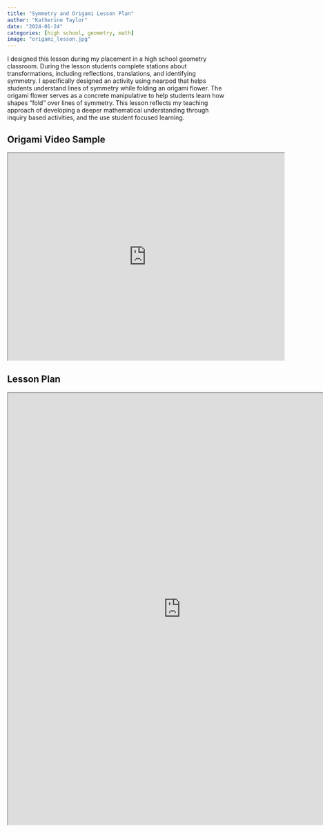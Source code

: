 ```yaml
---
title: "Symmetry and Origami Lesson Plan"
author: "Katherine Taylor"
date: "2024-01-24"
categories: [high school, geometry, math]
image: "origami_lesson.jpg"
---
```


I designed this lesson during my placement in a high school geometry classroom. During the lesson students complete stations about transformations, including reflections, translations, and identifying symmetry. I specifically designed an activity using nearpod that helps students understand lines of symmetry while folding an origami flower. The origami flower serves as a concrete manipulative to help students learn how shapes "fold" over lines of symmetry. This lesson reflects my teaching approach of developing a deeper mathematical understanding through inquiry based activities, and the use student focused learning.

## Origami Video Sample

<iframe src="https://drive.google.com/file/d/1EKYTBVM8XY_W3OGjHIUd2SbG547SnMeR/preview" width="640" height="480" allow="autoplay">

</iframe>

## Lesson Plan

`<iframe width ="800" height = "1000" src="https://docs.google.com/document/d/e/2PACX-1vRxDRS2cQrzHlfEvJUMxiOhwuKXAoSQnZEngq9uUAEoNj_rJkUg0k2MLvbkM70XS33in0gl49KXNfXj/pub?embedded=true"`{=html}

</iframe>
